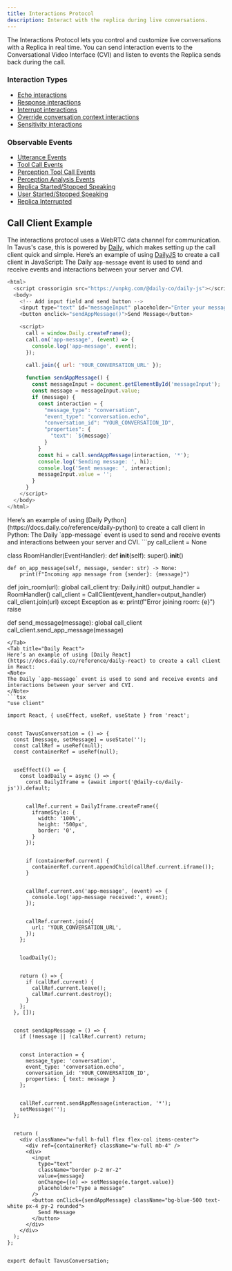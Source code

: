 ```yaml
---
title: Interactions Protocol
description: Interact with the replica during live conversations.
---
```


The Interactions Protocol lets you control and customize live conversations with a Replica in real time. You can send interaction events to the Conversational Video Interface (CVI) and listen to events the Replica sends back during the call.

### Interaction Types
- [Echo interactions](/sections/event-schemas/conversation-echo)
- [Response interactions](/sections/event-schemas/conversation-respond)
- [Interrupt interactions](/sections/event-schemas/conversation-interrupt)
- [Override conversation context interactions](/sections/event-schemas/conversation-overwrite-context)
- [Sensitivity interactions](/sections/event-schemas/conversation-sensitivity)

### Observable Events
- [Utterance Events](/sections/event-schemas/conversation-utterance)
- [Tool Call Events](/sections/event-schemas/conversation-toolcall)
- [Perception Tool Call Events](/sections/event-schemas/conversation-perception-tool-call)
- [Perception Analysis Events](/sections/event-schemas/conversation-perception-analysis)
- [Replica Started/Stopped Speaking](/sections/event-schemas/conversation-replica-started-stopped-speaking)
- [User Started/Stopped Speaking](/sections/event-schemas/conversation-user-started-stopped-speaking)
- [Replica Interrupted](/sections/event-schemas/conversation-replica-interrupted)

## Call Client Example
The interactions protocol uses a WebRTC data channel for communication. In Tavus's case, this is powered by [Daily](https://www.daily.co/), which makes setting up the call client quick and simple.
<Tabs>
<Tab title="Daily JS">
Here’s an example of using [DailyJS](https://docs.daily.co/reference/daily-js/daily-call-client) to create a call client in JavaScript:
<Note>
The Daily `app-message` event is used to send and receive events and interactions between your server and CVI.
</Note>
```js
<html>
  <script crossorigin src="https://unpkg.com/@daily-co/daily-js"></script>
  <body>
    <!-- Add input field and send button -->
    <input type="text" id="messageInput" placeholder="Enter your message">
    <button onclick="sendAppMessage()">Send Message</button>

    <script>
      call = window.Daily.createFrame();
      call.on('app-message', (event) => {
        console.log('app-message', event);
      });
      
      call.join({ url: 'YOUR_CONVERSATION_URL' });

      function sendAppMessage() {
        const messageInput = document.getElementById('messageInput');
        const message = messageInput.value;
        if (message) {
          const interaction = {
            "message_type": "conversation",
            "event_type": "conversation.echo",
            "conversation_id": "YOUR_CONVERSATION_ID",
            "properties": {
              "text": `${message}`
            }
          }
          const hi = call.sendAppMessage(interaction, '*');
          console.log('Sending message: ', hi);
          console.log('Sent message: ', interaction);
          messageInput.value = '';
        }
      }
    </script>
  </body>
</html>
```
</Tab>
<Tab title="Daily Python">
Here’s an example of using [Daily Python](https://docs.daily.co/reference/daily-python) to create a call client in Python:
<Note>
The Daily `app-message` event is used to send and receive events and interactions between your server and CVI.
</Note>
```py
call_client = None

class RoomHandler(EventHandler):
    def __init__(self):
        super().__init__()
    
    def on_app_message(self, message, sender: str) -> None:
        print(f"Incoming app message from {sender}: {message}")

def join_room(url):
    global call_client
    try:
        Daily.init()
        output_handler = RoomHandler()
        call_client = CallClient(event_handler=output_handler)
        call_client.join(url)
    except Exception as e:
        print(f"Error joining room: {e}")
        raise

def send_message(message):
    global call_client
    call_client.send_app_message(message)
```
</Tab>
<Tab title="Daily React">
Here’s an example of using [Daily React](https://docs.daily.co/reference/daily-react) to create a call client in React:
<Note>
The Daily `app-message` event is used to send and receive events and interactions between your server and CVI.
</Note>
```tsx
"use client"

import React, { useEffect, useRef, useState } from 'react';


const TavusConversation = () => {
  const [message, setMessage] = useState('');
  const callRef = useRef(null);
  const containerRef = useRef(null);


  useEffect(() => {
    const loadDaily = async () => {
      const DailyIframe = (await import('@daily-co/daily-js')).default;


      callRef.current = DailyIframe.createFrame({
        iframeStyle: {
          width: '100%',
          height: '500px',
          border: '0',
        }
      });


      if (containerRef.current) {
        containerRef.current.appendChild(callRef.current.iframe());
      }


      callRef.current.on('app-message', (event) => {
        console.log('app-message received:', event);
      });


      callRef.current.join({
        url: 'YOUR_CONVERSATION_URL',
      });
    };


    loadDaily();


    return () => {
      if (callRef.current) {
        callRef.current.leave();
        callRef.current.destroy();
      }
    };
  }, []);


  const sendAppMessage = () => {
    if (!message || !callRef.current) return;


    const interaction = {
      message_type: 'conversation',
      event_type: 'conversation.echo',
      conversation_id: 'YOUR_CONVERSATION_ID',
      properties: { text: message }
    };


    callRef.current.sendAppMessage(interaction, '*');
    setMessage('');
  };


  return (
    <div className="w-full h-full flex flex-col items-center">
      <div ref={containerRef} className="w-full mb-4" />
      <div>
        <input
          type="text"
          className="border p-2 mr-2"
          value={message}
          onChange={(e) => setMessage(e.target.value)}
          placeholder="Type a message"
        />
        <button onClick={sendAppMessage} className="bg-blue-500 text-white px-4 py-2 rounded">
          Send Message
        </button>
      </div>
    </div>
  );
};


export default TavusConversation;
```
</Tab>
</Tabs>